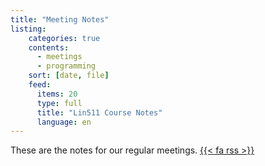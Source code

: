 ```yaml
---
title: "Meeting Notes"
listing:
    categories: true
    contents: 
      - meetings
      - programming
    sort: [date, file]
    feed:
      items: 20
      type: full
      title: "Lin511 Course Notes"
      language: en
---
```


These are the notes for our regular meetings. [{{< fa rss >}}](index.xml)
